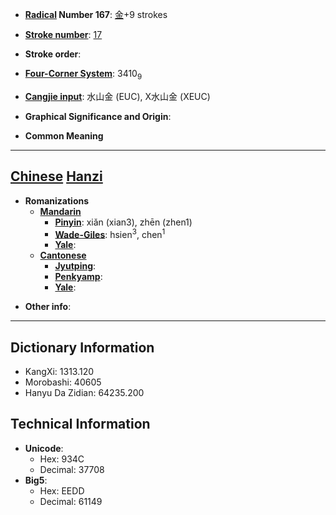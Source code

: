 * '''[[Wiktionary:Chinese radical index| Radical]] Number 167''': [[Wiktionary:Chinese radical index 金|金]]+9 strokes

* '''[[Wiktionary:Chinese total strokes index|Stroke number]]''': [[Wiktionary:Chinese total strokes index 17|17]]

* '''Stroke order''': 

* '''[[Wiktionary:Chinese four corner index|Four-Corner System]]''': 3410<sub>9</sub>

* '''[[Wiktionary:Chinese Cangjie index|Cangjie input]]''': 水山金 (EUC), X水山金 (XEUC)

* '''Graphical Significance and Origin''': 

* '''Common Meaning'''

----

== [[Chinese]] [[Hanzi]] ==

* '''Romanizations'''
** '''[[Mandarin]]'''
*** '''[[Pinyin]]''': xiǎn (xian3), zhēn (zhen1)
*** '''[[Wade-Giles]]''': hsien<sup>3</sup>, chen<sup>1</sup>
*** '''[[Yale]]''': 
** '''[[Cantonese]]'''
*** '''[[Jyutping]]''':
*** '''[[Penkyamp]]''': 
*** '''[[Yale]]''': 

* '''Other info''': 

----

== Dictionary Information ==

* KangXi: 1313.120
* Morobashi: 40605
* Hanyu Da Zidian: 64235.200

== Technical Information ==

* '''Unicode''':
** Hex: 934C
** Decimal: 37708
* '''Big5''':
** Hex: EEDD
** Decimal: 61149